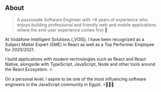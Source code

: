 ## About

> A passionate Software Engineer with +8 years of experience who enjoys building professional and friendly web and mobile applications where the end-user experience comes first 🌟

At Vodafone Intelligent Solutions (_VOIS), I have been recognized as a Subject Matter Expert (SME) in React as well as a Top Performer Employee for 2020/2021.

I build applications with modern technologies such as React and React Native, alongside with TypeScript, JavaScript, Node and other tools around the React Ecosystem. 🔥

On a personal level, I aspire to be one of the most influencing software engineers in the JavaScript community in Egypt. ⚡️👨🏻‍💻